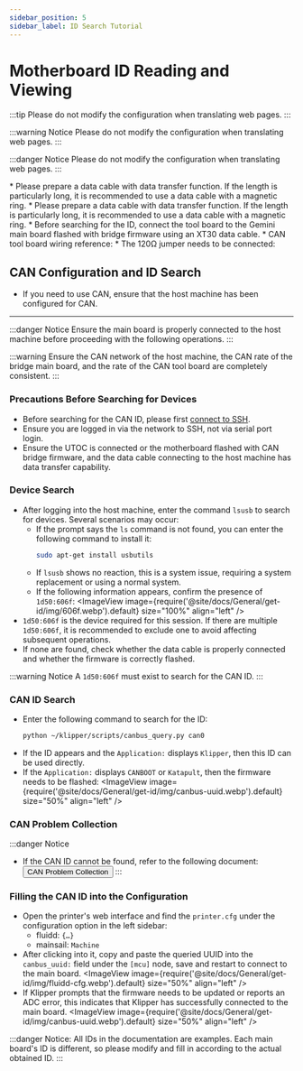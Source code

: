 ```yaml
---
sidebar_position: 5
sidebar_label: ID Search Tutorial
---
```



# Motherboard ID Reading and Viewing

:::tip
Please do not modify the configuration when translating web pages.
:::

:::warning Notice
Please do not modify the configuration when translating web pages.
:::

:::danger Notice
Please do not modify the configuration when translating web pages.
:::

<Tabs>
<TabItem value="usb" label="USB ID Acquisition" default>
* Please prepare a data cable with data transfer function. If the length is particularly long, it is recommended to use a data cable with a magnetic ring.

<GetUsbID />
</TabItem>

<TabItem value="can" label="USB Bridge CAN ID Acquisition">
* Please prepare a data cable with data transfer function. If the length is particularly long, it is recommended to use a data cable with a magnetic ring.
* Before searching for the ID, connect the tool board to the Gemini main board flashed with bridge firmware using an XT30 data cable.
* CAN tool board wiring reference:
    <ImageView image={require('@site/docs/ProductDoc/MainBoard/fly-c/fly-c8/flash/img/canbridge.webp').default} size="80%" align="left" />
* The 120Ω jumper needs to be connected:
    <ImageView image={require('@site/docs/ProductDoc/MainBoard/fly-c/fly-c8/flash/img/120.webp').default} size="80%" align="left" />

## CAN Configuration and ID Search

* If you need to use CAN, ensure that the host machine has been configured for CAN.

---

:::danger Notice
Ensure the main board is properly connected to the host machine before proceeding with the following operations.
:::

:::warning
Ensure the CAN network of the host machine, the CAN rate of the bridge main board, and the rate of the CAN tool board are completely consistent.
:::

### Precautions Before Searching for Devices

* Before searching for the CAN ID, please first [connect to SSH](/docs/DebugDoc/BasicTutorial/index.mdx "click to jump").
* Ensure you are logged in via the network to SSH, not via serial port login.
* Ensure the UTOC is connected or the motherboard flashed with CAN bridge firmware, and the data cable connecting to the host machine has data transfer capability.

### Device Search

* After logging into the host machine, enter the command `lsusb` to search for devices. Several scenarios may occur:
    * If the prompt says the `ls` command is not found, you can enter the following command to install it:
        ```bash
        sudo apt-get install usbutils
        ```
    * If `lsusb` shows no reaction, this is a system issue, requiring a system replacement or using a normal system.
    * If the following information appears, confirm the presence of `1d50:606f`:
        <ImageView image={require('@site/docs/General/get-id/img/606f.webp').default} size="100%" align="left" />
* `1d50:606f` is the device required for this session. If there are multiple `1d50:606f`, it is recommended to exclude one to avoid affecting subsequent operations.
* If none are found, check whether the data cable is properly connected and whether the firmware is correctly flashed.

:::warning Notice
A `1d50:606f` must exist to search for the CAN ID.
:::

### CAN ID Search

* Enter the following command to search for the ID:
    ```bash
    python ~/klipper/scripts/canbus_query.py can0
    ```
* If the ID appears and the `Application:` displays `Klipper`, then this ID can be used directly.
* If the `Application:` displays `CANBOOT` or `Katapult`, then the firmware needs to be flashed:
    <ImageView image={require('@site/docs/General/get-id/img/canbus-uuid.webp').default} size="50%" align="left" />

### CAN Problem Collection

:::danger Notice
* If the CAN ID cannot be found, refer to the following document:
    <Button variant="contained" disableElevation href="/docs/DebugDoc/faq/klipper_can">CAN Problem Collection</Button>
:::

### Filling the CAN ID into the Configuration

* Open the printer's web interface and find the `printer.cfg` under the configuration option in the left sidebar:
    * fluidd: `{…}`
    * mainsail: `Machine`
* After clicking into it, copy and paste the queried UUID into the `canbus_uuid:` field under the `[mcu]` node, save and restart to connect to the main board.
    <ImageView image={require('@site/docs/General/get-id/img/fluidd-cfg.webp').default} size="50%" align="left" />
* If Klipper prompts that the firmware needs to be updated or reports an ADC error, this indicates that Klipper has successfully connected to the main board.
    <ImageView image={require('@site/docs/General/get-id/img/canbus-uuid.webp').default} size="50%" align="left" />

:::danger
Notice: All IDs in the documentation are examples. Each main board's ID is different, so please modify and fill in according to the actual obtained ID.
:::

</TabItem>
</Tabs>
